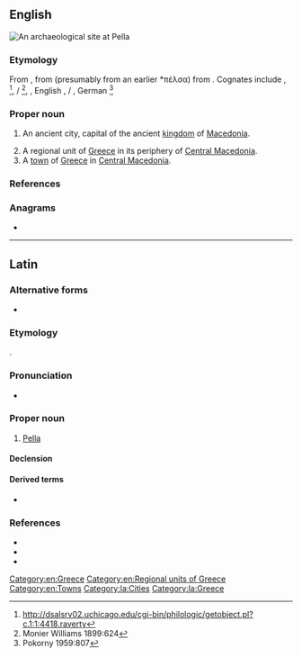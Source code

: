 {{also|pella}}
==English==
[[File:Pella House atrium.jpg|right|thumb|An archaeological site at Pella]]
{{wikipedia}}

===Etymology===
From {{etyl|grc|en}} {{m|grc|Πέλλα}}, from {{etyl|grc|en}} {{m|grc|πέλλα}} (presumably from an earlier *πέλσα) from {{etyl|ine-pro|en}} {{m|ine-pro|*pels-||stone}}. Cognates include {{cog|ga|aill||boulder, cliff}}, {{cog|ps|پرښه|tr=parša||rock, rocky ledge}}<ref>http://dsalsrv02.uchicago.edu/cgi-bin/philologic/getobject.pl?c.1:1:4418.raverty</ref>{{attention|ps}}, {{cog|sa|पाषाण|g=m}} / {{m|sa|पाषी||stone|g=f}}<ref>Monier Williams 1899:624</ref>, {{cog|gem-pro|*falisaz}}, English {{m|en|fell||rocky ridge}}, {{cog|non|fell}} / {{m|non|fjall||mountain}}, German {{m|de|Fels||rock, cliff}}<ref>Pokorny 1959:807</ref>

===Proper noun===
{{en-proper noun}}

# {{lb|en|historical}} An ancient city, capital of the ancient [[kingdom]] of [[Macedonia]].
# A regional unit of [[Greece]] in its periphery of [[Central Macedonia]].
# A [[town]] of [[Greece]] in [[Central Macedonia]].

===References===
<references/>

===Anagrams===
* {{anagrams|en|lapel|lepal}}

[[Category:en:Greece]]
[[Category:en:Regional units of Greece]]
[[Category:en:Towns]]

----

==Latin==

===Alternative forms===
* {{alter|la|Pellē}}

===Etymology===
{{bor|la|grc|Πέλλα}}.

===Pronunciation===
* {{la-IPA|pella}}

===Proper noun===
{{la-proper noun|Pella|Pellae|f|first}}

# [[#English|Pella]]

====Declension====
{{la-decl-1st|num=sg|Pell}}

====Derived terms====
* {{l|la|Pellaeus}}

===References===
* {{R:L&S}}
* {{R:Gaffiot}}
* {{R:Smith's Geography}}

[[Category:la:Cities]]
[[Category:la:Greece]]